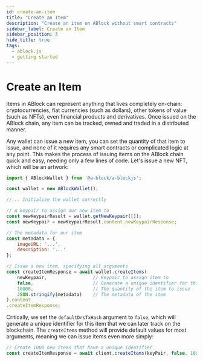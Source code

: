 ```yaml
---
id: create-an-item
title: "Create an Item"
description: "Create an item on ABlock without smart contracts"
sidebar_label: Create an Item
sidebar_position: 3
hide_title: true
tags:
  - ablock.js
  - getting started
---
```


# Create an Item

Items in ABlock can represent anything that lives completely on-chain: cryptocurrencies, fiat currencies (such as dollars), other tokens of value (such as NFTs), even financial products and derivatives. 
Once issued on the ABlock chain, any item can be tracked, owned and traded in a distributed manner.

Any wallet can issue a new item, you can set the quantity of that item to issue, and none of it requires any smart contracts or complicated logic at any point. This makes the process of issuing items on 
the ABlock chain quick and easy, needing only a few lines of code. Let's issue a new NFT, which will be an artwork:

```javascript
import { ABlockWallet } from '@a-block/a-blockjs';

const wallet = new ABlockWallet();

//... Initialize the wallet correctly

// A keypair to assign our new item to
const newKeypairResult = wallet.getNewKeypair([]);
const newKeypair = newKeypairResult.content.newKeypairResponse;

// The metadata for our item
const metadata = {
    imageURL: '...',
    description: '...'
};

// Issue a new item, specifying all arguments
const createItemResponse = await wallet.createItems(
    newKeypair,                 // Keypair to assign item to
    false,                      // Generate a unique identifier for this item, if set to false
    10000,                      // The quantity of the item to issue
    JSON.stringify(metadata)    // The metadata of the item
).content
.createItemResponse;
```

Critically, we set the `defaultDrsTxHash` argument to `false`, which will generate a unique identifier for this item that we can later track on the blockchain. The `createItems` method will provide 
default values for most arguments, meaning we can issue items even more simply:

```javascript
// Create 1000 new items that have a unique identifier
const createItemResponse = await client.createItems(keyPair, false, 1000).content.createItemResponse;
```